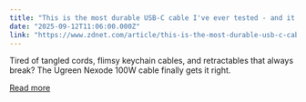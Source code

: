 ```yaml
---
title: "This is the most durable USB-C cable I've ever tested - and it charges at 100W"
date: "2025-09-12T11:06:00.000Z"
link: "https://www.zdnet.com/article/this-is-the-most-durable-usb-c-cable-ive-ever-tested-and-it-charges-at-100w/"
---
```


Tired of tangled cords, flimsy keychain cables, and retractables that always break? The Ugreen Nexode 100W cable finally gets it right.

[Read more](https://www.zdnet.com/article/this-is-the-most-durable-usb-c-cable-ive-ever-tested-and-it-charges-at-100w/)
